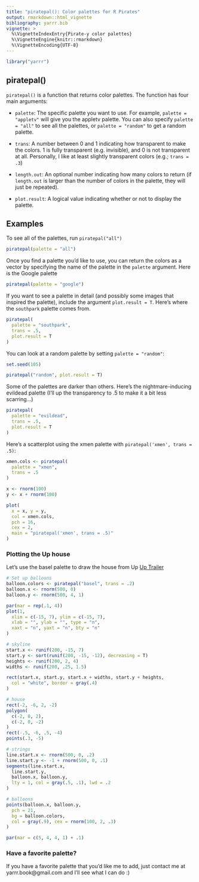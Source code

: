 ```yaml
---
title: "piratepal(): Color palettes for R Pirates"
output: rmarkdown::html_vignette
bibliography: yarrr.bib
vignette: >
  %\VignetteIndexEntry{Pirate-y color palettes}
  %\VignetteEngine{knitr::rmarkdown}
  %\VignetteEncoding{UTF-8}
---
```

```r
library("yarrr")
```

## piratepal()

`piratepal()` is a function that returns color palettes. The function has four main arguments:

- `palette`: The specific palette you want to use. For example, `palette = "appletv"` will give you the appletv palette. You can also specify `palette = "all"` to see all the palettes, or `palette = "random"` to get a random palette.

- `trans`: A number between 0 and 1 indicating how transparent to make the colors. 1 is fully transparent (e.g. invisible), and 0 is not transparent at all. Personally, I like at least slightly transparent colors (e.g.; `trans = .3`)

- `length.out`: An optional number indicating how many colors to return (if `length.out` is larger than the number of colors in the palette, they will just be repeated).

- `plot.result`: A logical value indicating whether or not to display the palette.

## Examples

To see all of the palettes, run `piratepal("all")`

```r
piratepal(palette = "all")
```

Once you find a palette you'd like to use, you can return the colors as a vector by specifying the name of the palette in the `palette` argument. Here is the Google palette

```r
piratepal(palette = "google")
```

If you want to see a palette in detail (and possibly some images that inspired the palette), include the argument `plot.result = T`. Here's where the `southpark` palette comes from.

```r
piratepal(
  palette = "southpark",
  trans = .5,
  plot.result = T
)
```


You can look at a random palette by setting `palette = "random"`:

```r
set.seed(105)
```


```r
piratepal("random", plot.result = T)
```



Some of the palettes are darker than others. Here's the nightmare-inducing evildead palette (I'll up the transparency to .5 to make it a bit less scarring...)

```r
piratepal(
  palette = "evildead",
  trans = .5,
  plot.result = T
)
```

Here's a scatterplot using the xmen palette with `piratepal('xmen', trans = .5)`:

```r
xmen.cols <- piratepal(
  palette = "xmen",
  trans = .5
)

x <- rnorm(100)
y <- x + rnorm(100)

plot(
  x = x, y = y,
  col = xmen.cols,
  pch = 16,
  cex = 2,
  main = "piratepal('xmen', trans = .5)"
)
```


### Plotting the Up house

Let's use the basel palette to draw the house from Up [Up Trailer](https://www.youtube.com/watch?v=pkqzFUhGPJg)

```r
# Set up balloons
balloon.colors <- piratepal("basel", trans = .2)
balloon.x <- rnorm(500, 0)
balloon.y <- rnorm(500, 4, 1)

par(mar = rep(.1, 4))
plot(1,
  xlim = c(-15, 7), ylim = c(-15, 7),
  xlab = "", ylab = "", type = "n",
  xaxt = "n", yaxt = "n", bty = "n"
)

# skyline
start.x <- runif(200, -15, 7)
start.y <- sort(runif(200, -15, -12), decreasing = T)
heights <- runif(200, 2, 4)
widths <- runif(200, .25, 1.5)

rect(start.x, start.y, start.x + widths, start.y + heights,
  col = "white", border = gray(.4)
)

# house
rect(-2, -6, 2, -2)
polygon(
  c(-2, 0, 2),
  c(-2, 0, -2)
)
rect(-.5, -6, .5, -4)
points(.3, -5)

# strings
line.start.x <- rnorm(500, 0, .2)
line.start.y <- -1 + rnorm(500, 0, .1)
segments(line.start.x,
  line.start.y,
  balloon.x, balloon.y,
  lty = 1, col = gray(.5, .1), lwd = .2
)

# balloons
points(balloon.x, balloon.y,
  pch = 21,
  bg = balloon.colors,
  col = gray(.9), cex = rnorm(100, 2, .3)
)
```

```r
par(mar = c(5, 4, 4, 1) + .1)
```


### Have a favorite palette?

If you have a favorite palette that you'd like me to add, just contact me at yarrr.book@gmail.com and I'll see what I can do :)
